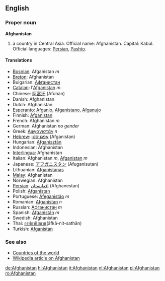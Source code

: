 ==English==
===Proper noun===
'''Afghanistan'''

# a country in Central Asia. Official name: Afghanistan. Capital: Kabul. Official languages: [[Persian]], [[Pashto]].

====Translations====
*[[Bosnian]]: Afganistan ''m''
*[[Breton]]: Afghanistan
*Bulgarian: [[Афганистан]]
*[[Catalan]]: l'[[Afganistan]] ''m''
*Chinese: [[阿富汗]] (Āfùhàn)
*Danish: Afghanistan
*Dutch: Afghanistan
*[[Esperanto]]: [[Afganio]], [[Afganistano]], [[Afganujo]]
*Finnish: [[Afganistan]]
*French: Afghanistan ''m''
*German: Afghanistan ''no gender''
*Greek: [[Αφγανιστάν]] ''n''
*[[Hebrew]]: [[אפגניסטן]] (Afganistan)
*Hungarian: [[Afganisztán]]
*Indonesian: Afghanistan
*[[Interlingua]]: Afghanistan
*Italian: Afghanistan ''m'', [[Afganistan]] ''m''
*Japanese: [[アフガニスタン]] (Afuganisutan)
*Lithuanian: [[Afganistanas]]
*[[Malay]]: Afghanistan
*Norwegian: Afghanistan
*[[Persian]]: [[افغانستان]] (Afghanestan)
*Polish: [[Afganistan]]
*Portuguese: [[Afeganistão]] ''m''
*Romanian: [[Afganistan]] ''n''
*Russian: [[Афганистан]] ''m''
*Spanish: [[Afganistán]] ''m''
*Swedish: Afghanistan
*Thai: [[อาฟกานิสถาน]](āfkā-nit-sathān)
*Turkish: [[Afganistan]]

===See also===
*[[Countries of the world]]
*[[w:Afghanistan|Wikipedia article on Afghanistan]]

[[de:Afghanistan]]
[[hi:Afghanistan]]
[[it:Afghanistan]]
[[nl:Afghanistan]]
[[pl:Afghanistan]]
[[ro:Afghanistan]]